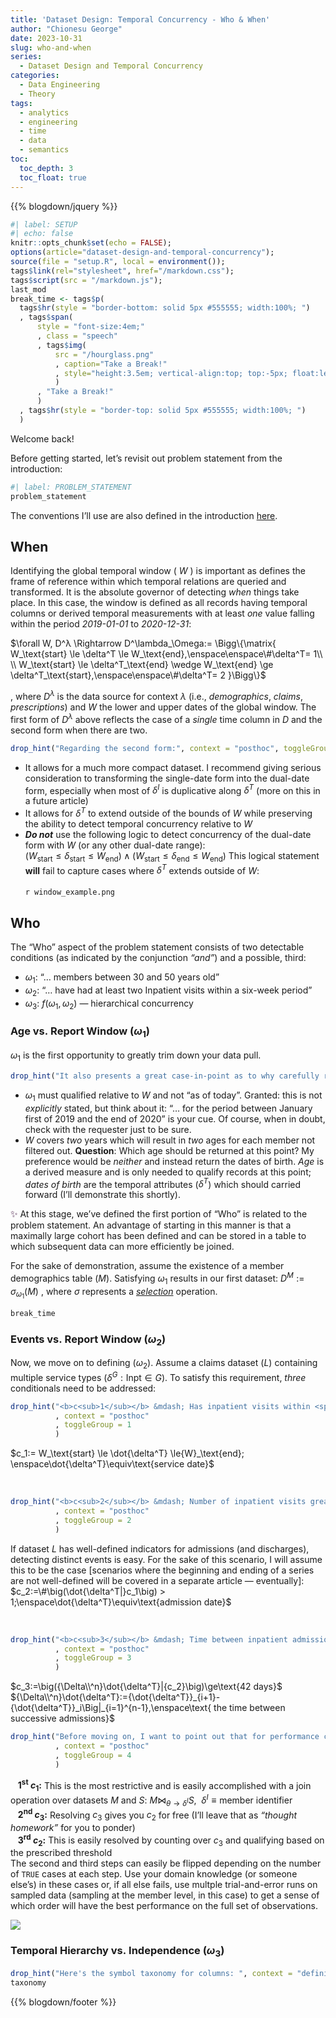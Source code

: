 ```yaml
---
title: 'Dataset Design: Temporal Concurrency - Who & When'
author: "Chionesu George"
date: 2023-10-31
slug: who-and-when
series: 
  - Dataset Design and Temporal Concurrency
categories:
  - Data Engineering
  - Theory
tags:
  - analytics
  - engineering
  - time
  - data
  - semantics
toc:
  toc_depth: 3
  toc_float: true
---
```


{{% blogdown/jquery %}}

```r
#| label: SETUP
#| echo: false
knitr::opts_chunk$set(echo = FALSE);
options(article="dataset-design-and-temporal-concurrency");
source(file = "setup.R", local = environment());
tags$link(rel="stylesheet", href="/markdown.css");
tags$script(src = "/markdown.js");
last_mod
break_time <- tags$p(
  tags$hr(style = "border-bottom: solid 5px #555555; width:100%; ")
  , tags$span(
      style = "font-size:4em;"
      , class = "speech"
      , tags$img(
          src = "/hourglass.png"
          , caption="Take a Break!"
          , style="height:3.5em; vertical-align:top; top:-5px; float:left"
          )
      , "Take a Break!"
      )
  , tags$hr(style = "border-top: solid 5px #555555; width:100%; ")
  )
```

Welcome back!

Before getting started, let's revisit out problem statement from the introduction:

```r
#| label: PROBLEM_STATEMENT
problem_statement
```

The conventions I'll use are also defined in the introduction [here](../introduction#definitions--conventions){target='_blank'}.

## When

Identifying the global temporal window ( $W$ ) is important as defines the frame of reference within which temporal relations are queried and transformed. It is the absolute governor of detecting *when* things take place.  In this case, the window is defined as all records having temporal columns or derived temporal measurements with at least *one* value falling within the period *2019-01-01* to *2020-12-31*:

[ $\forall W, D^λ \Rightarrow D^\lambda_\Omega:= \Bigg\{\matrix{ W_\text{start} \le \delta^T \le W_\text{end},\enspace\enspace\#\delta^T= 1\\ \\ W_\text{start} \le \delta^T_\text{end} \wedge W_\text{end} \ge \delta^T_\text{start},\enspace\enspace\#\delta^T= 2 }\Bigg\}$ ]{.mathblock}

, where $D^\lambda$ is the data source for context $\lambda$ (i.e., *demographics*, *claims*, *prescriptions*) and $W$ the lower and upper dates of the global window. The first form of $D^\lambda$ above reflects the case of a *single* time column in $D$ and the second form when there are two.

```r
drop_hint("Regarding the second form:", context = "posthoc", toggleGroup = 0)
```

- It allows for a much more compact dataset. I recommend giving serious consideration to transforming the single-date form into the dual-date form, especially when most of $\delta^I$ is duplicative along $\delta^T$ (more on this in a future article)
- It allows for $\delta^T$ to extend outside of the bounds of $W$ while preserving the ability to detect temporal concurrency relative to $W$
- ***Do not*** use the following logic to detect concurrency of the dual-date form with $W$ (or any other dual-date range):<br>[ $(W_\text{start} \le \delta_\text{start} \le W_\text{end} ) \wedge (W_\text{start} \le \delta_\text{end} \le W_\text{end})$ ]{.mathblock} This logical statement **will** fail to capture cases where $\delta^T$ extends outside of $W$:<br><br>`r window_example.png`

## Who

The "Who" aspect of the problem statement consists of two detectable conditions (as indicated by the conjunction *"and"*) and a possible, third:

- [ $\omega_1$]{.bigMath}: ["... members between 30 and 50 years old"]{.speech #omega-1-def}
- [ $\omega_2$]{.bigMath}: ["... have had at least two Inpatient visits within a six-week period"]{.speech #omega-2-def}
- [ $\omega_3$]{.bigMath}: $f(\omega_1, \omega_2)$ &mdash; [hierarchical concurrency]{.speech #omega-3-def}

### [Age vs. Report Window]{#omega-1} ([ $\omega_1$]{.medMath omega_id=1}) 

[ $\omega_1$]{.medMath omega_id=1} is the first opportunity to greatly trim down your data pull.

```r
drop_hint("It also presents a great case-in-point as to why carefully reading over a request <i>before</i> thrashing away at the keyboard is important:", context = "posthoc", toggleGroup = 1)
```

- [ $\omega_1$]{.medMath omega_id=1} must qualified relative to [ $W$]{.medMath} and not ["as of today"]{.speech}. Granted: this is not *explicitly* stated, but think about it: ["... for the period between January first of 2019 and the end of 2020"]{.speech} is your cue. Of course, when in doubt, check with the requester just to be sure.
- [ $W$]{.medMath} covers *two* years which will result in *two* ages for each member not filtered out. **Question**: Which age should be returned at this point? My preference would be *neither* and instead return the dates of birth. *Age* is a derived measure and is only needed to qualify records at this point; *dates of birth* are the temporal attributes ([ $\delta^T$]{.medMath}) which should carried forward (I'll demonstrate this shortly).

[ &#10024; ]{.bigMath style="color:#330033; "} At this stage, we've defined the first portion of ["Who"]{.speech} is related to the problem statement. An advantage of starting in this manner is that a maximally large cohort has been defined and can be stored in a table to which subsequent data can more efficiently be joined. 

For the sake of demonstration, assume the existence of a member demographics table $(M)$. Satisfying [ $\omega_1$]{.medMath omega_id=1} results in our first dataset: $D^M:=\sigma_{\omega_1}(M)$
, where [ $\sigma$]{.medMath} represents a [*selection*](https://en.wikipedia.org/wiki/Selection_(relational_algebra) "Selection (Relational Algebra)"){.speech target="_blank"} operation.

```r
break_time
```

### [Events vs. Report Window]{#omega-2} ([ $\omega_2$]{.medMath omega_id=2})

Now, we move on to defining ([ $\omega_2$]{.medMath omega_id=2}).  Assume a claims dataset $(L)$ containing multiple service types $(\delta^G: \text{Inpt}\in G)$. To satisfy this requirement, *three* conditionals need to be addressed:

```r
drop_hint("<b>c<sub>1</sub></b> &mdash; Has inpatient visits within <span style='font-family:Georgia;'>W</span>:"
          , context = "posthoc"
          , toggleGroup = 1
          )
```

[ $c_1:= W_\text{start} \le \dot{\delta^T} \le{W}_\text{end}; \enspace\dot{\delta^T}\equiv\text{service date}$]{.mathblock toggleGroup=1 context="posthoc"}

<br>
```r
drop_hint("<b>c<sub>2</sub></b> &mdash; Number of inpatient visits greater than one:"
          , context = "posthoc"
          , toggleGroup = 2
          )
```

[If dataset $L$ has well-defined indicators for admissions (and discharges), detecting distinct events is easy. For the sake of this scenario, I will assume this to be the case [[scenarios where the beginning and ending of a series are not well-defined will be covered in a separate article &mdash; eventually]]{.speech}:
[ $c_2:=\#\big(\dot{\delta^T|}c_1\big) > 1;\enspace\dot{\delta^T}\equiv\text{admission date}$]{.mathblock}
]{toggleGroup=2 context="posthoc" style="right:20px; "}

<br>
```r
drop_hint("<b>c<sub>3</sub></b> &mdash; Time between inpatient admissions less than or equal to six weeks:"
          , context = "posthoc"
          , toggleGroup = 3
          )
```

[
[ $c_3:=\big({\Delta\\^n}\dot{\delta^T}|{c_2}\big)\ge\text{42 days}$]{.mathblock}
[ ${\Delta\\^n}\dot{\delta^T}:={\dot{\delta^T}}_{i+1}-{\dot{\delta^T}}_i\Big|_{i=1}^{n-1},\enspace\text{ the time between successive admissions}$]{.mathblock}
]{toggleGroup=3 context="posthoc"}

<p></p>
```r
drop_hint("Before moving on, I want to point out that for performance considerations, the order in which the conditionals are resolved can become very important.  Normally, I would first try the following:"
          , context = "posthoc"
          , toggleGroup = 4
          )
```


[&nbsp;&nbsp; **1<sup>st</sup> $c_1$:** This is the most restrictive and is easily accomplished with a join operation over datasets $M$ and $S$: $M \bowtie_{\theta \rightarrow \delta^I}{S}, \enspace\delta^I\equiv\text{member identifier}$<br>
&nbsp;&nbsp; **2<sup>nd</sup> $c_3$:** Resolving $c_3$ gives you $c_2$ for free (I'll leave that as *"thought homework"* for you to ponder)<br>
&nbsp;&nbsp; **3<sup>rd</sup> $c_2$:** This is easily resolved by counting over $c_3$ and qualifying based on the prescribed threshold<br>
[The second and third steps can easily be flipped depending on the number of `TRUE` cases at each step. Use your domain knowledge (or someone else's) in these cases or, if all else fails, use multple trial-and-error runs on sampled data (sampling at the member level, in this case) to get a sense of which order will have the best performance on the full set of observations.]{.speech}
]{toggleGroup=4 context="posthoc" style="display:block"}

![](/decorative_line.png){.decorative-line}

### [Temporal Hierarchy vs. Independence]{#omega-3} ([ $\omega_3$]{.medMath omega_id=3})


```r
drop_hint("Here's the symbol taxonomy for columns: ", context = "definition", toggleGroup = 0)
taxonomy
```



{{% blogdown/footer %}}
